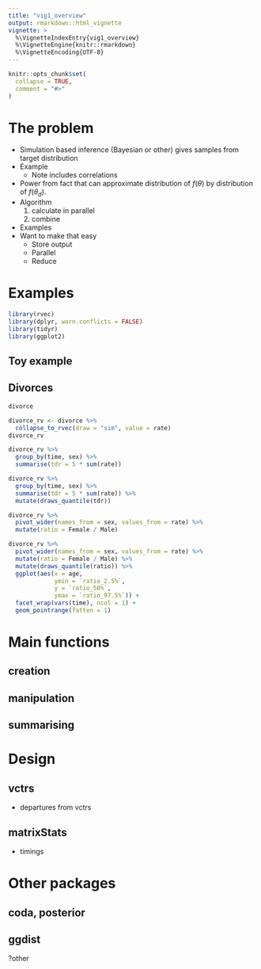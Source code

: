 ```yaml
---
title: "vig1_overview"
output: rmarkdown::html_vignette
vignette: >
  %\VignetteIndexEntry{vig1_overview}
  %\VignetteEngine{knitr::rmarkdown}
  %\VignetteEncoding{UTF-8}
---
```


```r
knitr::opts_chunk$set(
  collapse = TRUE,
  comment = "#>"
)
```


# The problem

- Simulation based inference (Bayesian or other) gives samples from target distribution 
- Example
   - Note includes correlations
- Power from fact that can approximate distribution of $f(\theta)$ by distribution of $f(\theta_d)$.
- Algorithm
    1. calculate in parallel
    2. combine
- Examples
- Want to make that easy
    - Store output
    - Parallel
    - Reduce


# Examples

```r
library(rvec)
library(dplyr, warn.conflicts = FALSE)
library(tidyr)
library(ggplot2)
```



## Toy example





## Divorces

```r
divorce
```

```r
divorce_rv <- divorce %>%
  collapse_to_rvec(draw = "sim", value = rate)
divorce_rv
```


```r
divorce_rv %>%
  group_by(time, sex) %>%
  summarise(tdr = 5 * sum(rate))
```


```r
divorce_rv %>%
  group_by(time, sex) %>%
  summarise(tdr = 5 * sum(rate)) %>%
  mutate(draws_quantile(tdr))
```

```r
divorce_rv %>%
  pivot_wider(names_from = sex, values_from = rate) %>%
  mutate(ratio = Female / Male)
```


```r
divorce_rv %>%
  pivot_wider(names_from = sex, values_from = rate) %>%
  mutate(ratio = Female / Male) %>%
  mutate(draws_quantile(ratio)) %>%
  ggplot(aes(x = age, 
             ymin = `ratio_2.5%`, 
             y = `ratio_50%`,
             ymax = `ratio_97.5%`)) +
  facet_wrap(vars(time), ncol = 1) +
  geom_pointrange(fatten = 1)
```



# Main functions

## creation

## manipulation

## summarising
   
    
# Design

## vctrs

- departures from vctrs

## matrixStats

- timings

# Other packages

## coda, posterior

## ggdist

?other









